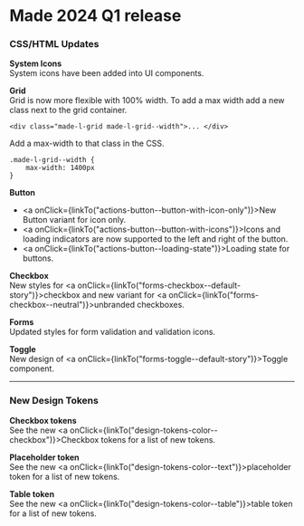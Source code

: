 
<Meta title="Hello/What's New/Made CSS 3.0.0" />

# Made 2024 Q1 release

### CSS/HTML Updates

**System Icons**  
System icons have been added into UI components. 

**Grid**  
Grid is now more flexible with 100% width.  To add a max width add a new class next to the grid container.

```
<div class="made-l-grid made-l-grid--width">... </div>
```

Add a max-width to that class in the CSS.

```
.made-l-grid--width {
    max-width: 1400px
}
```

**Button** 
* <a onClick={linkTo("actions-button--button-with-icon-only")}>New Button variant for icon only.</a> 
*  <a onClick={linkTo("actions-button--button-with-icons")}>Icons</a> and loading indicators are now supported to the left and right of the button. 
*  <a onClick={linkTo("actions-button--loading-state")}>Loading state</a> for buttons.

**Checkbox**  
New styles for <a onClick={linkTo("forms-checkbox--default-story")}>checkbox</a> and new variant for  <a onClick={linkTo("forms-checkbox--neutral")}>unbranded</a> checkboxes.

**Forms**  
Updated styles for form validation and validation icons.

**Toggle**  
New design of <a onClick={linkTo("forms-toggle--default-story")}>Toggle</a> component.

****

### New Design Tokens

**Checkbox tokens**  
See the new <a onClick={linkTo("design-tokens-color--checkbox")}>Checkbox tokens</a> for a list of new tokens.


**Placeholder token**  
See the new <a onClick={linkTo("design-tokens-color--text")}>placeholder token</a> for a list of new tokens.


**Table token**  
See the new <a onClick={linkTo("design-tokens-color--table")}>table token</a> for a list of new tokens.